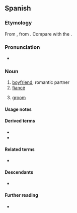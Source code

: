 ==Spanish==

===Etymology===
From {{inh|es|VL.|*novius||newly wed}}, from {{inh|es|la|novus||new}}. Compare with the {{cog|pt|noivo}}.

===Pronunciation===
* {{es-IPA}}

===Noun===
{{es-noun|m|f=novia}}

# [[boyfriend]]; romantic partner
# [[fiancé]]
# {{lb|es|wedding}} [[groom]]

====Usage notes====
{{es-note-noun-mf}}

====Derived terms====
* {{l|es|amigovio}}
* {{l|es|noviazgo}}

====Related terms====
* {{l|es|nuevo}}

====Descendants====
* {{desc|tl|nobyo|bor=1}}

====Further reading====
* {{R:DRAE}}